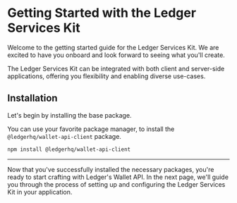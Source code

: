 # Getting Started with the Ledger Services Kit

Welcome to the getting started guide for the Ledger Services Kit. We are excited to have you onboard and look forward to
seeing what you'll create.

The Ledger Services Kit can be integrated with both client and server-side applications, offering you flexibility and
enabling diverse use-cases.

## Installation

Let's begin by installing the base package.

You can use your favorite package manager, to install the `@ledgerhq/wallet-api-client` package.

```sh npm2yarn
npm install @ledgerhq/wallet-api-client
```

---

Now that you've successfully installed the necessary packages, you're ready to start crafting with Ledger's Wallet
API. In the next page, we'll guide you through the process of setting up and configuring the Ledger Services Kit in your
application.
